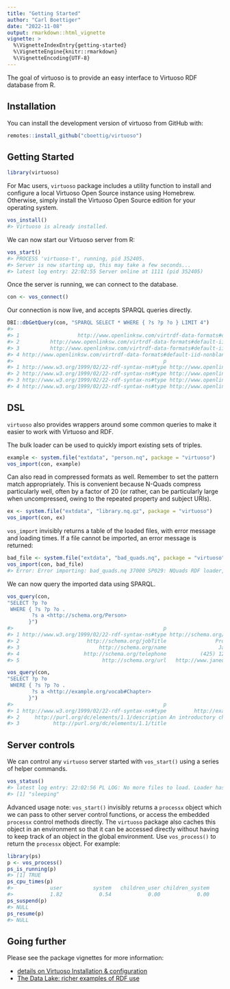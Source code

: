 ```yaml
---
title: "Getting Started"
author: "Carl Boettiger"
date: "2022-11-08"
output: rmarkdown::html_vignette
vignette: >
  %\VignetteIndexEntry{getting-started}
  %\VignetteEngine{knitr::rmarkdown}
  %\VignetteEncoding{UTF-8}
---
```





The goal of virtuoso is to provide an easy interface to Virtuoso RDF database from R. 


## Installation

You can install the development version of virtuoso from GitHub with:

``` r
remotes::install_github("cboettig/virtuoso")
```

## Getting Started


```r
library(virtuoso)
```

For Mac users, `virtuoso` package includes a utility function to install and configure a local Virtuoso Open Source instance using Homebrew.  Otherwise, simply install the Virtuoso Open Source edition for your operating system. 



```r
vos_install()
#> Virtuoso is already installed.
```

We can now start our Virtuoso server from R:


```r
vos_start()
#> PROCESS 'virtuoso-t', running, pid 352405.
#> Server is now starting up, this may take a few seconds...
#> latest log entry: 22:02:55 Server online at 1111 (pid 352405)
```



 Once the server is running, we can connect to the database.


```r
con <- vos_connect()
```

Our connection is now live, and accepts SPARQL queries directly.  


```r
DBI::dbGetQuery(con, "SPARQL SELECT * WHERE { ?s ?p ?o } LIMIT 4")
#>                                                                              s
#> 1                   http://www.openlinksw.com/virtrdf-data-formats#default-iid
#> 2          http://www.openlinksw.com/virtrdf-data-formats#default-iid-nullable
#> 3          http://www.openlinksw.com/virtrdf-data-formats#default-iid-nonblank
#> 4 http://www.openlinksw.com/virtrdf-data-formats#default-iid-nonblank-nullable
#>                                                 p                                                       o
#> 1 http://www.w3.org/1999/02/22-rdf-syntax-ns#type http://www.openlinksw.com/schemas/virtrdf#QuadMapFormat
#> 2 http://www.w3.org/1999/02/22-rdf-syntax-ns#type http://www.openlinksw.com/schemas/virtrdf#QuadMapFormat
#> 3 http://www.w3.org/1999/02/22-rdf-syntax-ns#type http://www.openlinksw.com/schemas/virtrdf#QuadMapFormat
#> 4 http://www.w3.org/1999/02/22-rdf-syntax-ns#type http://www.openlinksw.com/schemas/virtrdf#QuadMapFormat
```

## DSL

`virtuoso` also provides wrappers around some common queries to make it easier to work with Virtuoso and RDF.

The bulk loader can be used to quickly import existing sets of triples. 


```r
example <- system.file("extdata", "person.nq", package = "virtuoso")
vos_import(con, example)
```

Can also read in compressed formats as well.  Remember to set the pattern match appropriately.  This is convenient because N-Quads compress particularly well, often by a factor of 20 (or rather, can be particularly large when uncompressed, owing to the repeated property and subject URIs).  


```r
ex <- system.file("extdata", "library.nq.gz", package = "virtuoso")
vos_import(con, ex)
```

`vos_import` invisibly returns a table of the loaded files, with error message and loading times.  If a file cannot be imported, an error message is returned:


```r
bad_file <- system.file("extdata", "bad_quads.nq", package = "virtuoso")
vos_import(con, bad_file)
#> Error: Error importing: bad_quads.nq 37000 SP029: NQuads RDF loader, line 2: Undefined namespace prefix at ITIS:1000000
```

 
We can now query the imported data using SPARQL.  


```r
vos_query(con, 
"SELECT ?p ?o 
 WHERE { ?s ?p ?o .
        ?s a <http://schema.org/Person>
       }")
#>                                                 p                        o
#> 1 http://www.w3.org/1999/02/22-rdf-syntax-ns#type http://schema.org/Person
#> 2                      http://schema.org/jobTitle                Professor
#> 3                          http://schema.org/name                 Jane Doe
#> 4                     http://schema.org/telephone           (425) 123-4567
#> 5                           http://schema.org/url   http://www.janedoe.com
```


```r
vos_query(con, 
"SELECT ?p ?o 
 WHERE { ?s ?p ?o .
        ?s a <http://example.org/vocab#Chapter>
       }")
#>                                                 p                                        o
#> 1 http://www.w3.org/1999/02/22-rdf-syntax-ns#type         http://example.org/vocab#Chapter
#> 2     http://purl.org/dc/elements/1.1/description An introductory chapter on The Republic.
#> 3           http://purl.org/dc/elements/1.1/title                         The Introduction
```


## Server controls

We can control any `virtuoso` server started with `vos_start()` using a series of helper commands.  


```r
vos_status()
#> latest log entry: 22:02:56 PL LOG: No more files to load. Loader has finished,
#> [1] "sleeping"
```

Advanced usage note: `vos_start()` invisibly returns a `processx` object which we can pass to other server control functions, or access the embedded `processx` control methods directly.  The `virtuoso` package also caches this object in an environment so that it can be accessed directly without having to keep track of an object in the global environment. Use `vos_process()` to return the `processx` object.  For example:


```r
library(ps)
p <- vos_process()
ps_is_running(p)
#> [1] TRUE
ps_cpu_times(p)
#>            user          system   children_user children_system 
#>            1.82            0.54            0.00            0.00
ps_suspend(p)
#> NULL
ps_resume(p)
#> NULL
```



## Going further

Please see the package vignettes for more information:

- [details on Virtuoso Installation & configuration](https://ropensci.github.io/virtuoso/articles/installation.html)
- [The Data Lake: richer examples of RDF use](https://ropensci.github.io/virtuoso/articles/articles/datalake.html)
